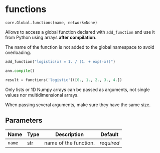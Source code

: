 # functions { #ANNarchy.core.Global.functions }

`core.Global.functions(name, network=None)`

Allows to access a global function declared with ``add_function`` and use it from Python using arrays **after compilation**.

The name of the function is not added to the global namespace to avoid overloading.

```python
add_function("logistic(x) = 1. / (1. + exp(-x))") 

ann.compile()  

result = functions('logistic')([0., 1., 2., 3., 4.])
```

Only lists or 1D Numpy arrays can be passed as arguments, not single values nor multidimensional arrays.

When passing several arguments, make sure they have the same size.

## Parameters

| Name   | Type   | Description           | Default    |
|--------|--------|-----------------------|------------|
| `name` | str    | name of the function. | _required_ |